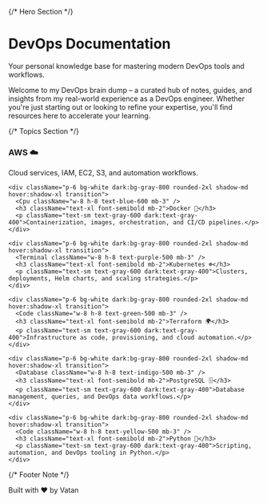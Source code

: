 
<div className="relative py-16 bg-gradient-to-br from-gray-50 via-white to-gray-100 dark:from-gray-900 dark:via-gray-800 dark:to-gray-900">

  {/* Hero Section */}
  <div className="text-center max-w-3xl mx-auto px-6">
    <h1 className="text-5xl font-extrabold mb-4 flex items-center justify-center gap-3 text-gray-900 dark:text-white">
      <Rocket className="w-10 h-10 text-red-500" /> DevOps Documentation
    </h1>
    <p className="text-lg text-gray-600 dark:text-gray-300 italic">
      Your personal knowledge base for mastering modern DevOps tools and workflows.
    </p>
    <p className="mt-4 text-gray-700 dark:text-gray-400">
      Welcome to my DevOps brain dump – a curated hub of notes, guides, and insights 
      from my real-world experience as a DevOps engineer. Whether you're just starting 
      out or looking to refine your expertise, you'll find resources here to accelerate 
      your learning.
    </p>
  </div>

  {/* Topics Section */}
  <div className="mt-16 max-w-6xl mx-auto grid grid-cols-1 sm:grid-cols-2 md:grid-cols-3 lg:grid-cols-4 gap-6 px-6">
    <div className="p-6 bg-white dark:bg-gray-800 rounded-2xl shadow-md hover:shadow-xl transition">
      <Cloud className="w-8 h-8 text-blue-500 mb-3" />
      <h3 className="text-xl font-semibold mb-2">AWS ☁️</h3>
      <p className="text-sm text-gray-600 dark:text-gray-400">Cloud services, IAM, EC2, S3, and automation workflows.</p>
    </div>

    <div className="p-6 bg-white dark:bg-gray-800 rounded-2xl shadow-md hover:shadow-xl transition">
      <Cpu className="w-8 h-8 text-blue-600 mb-3" />
      <h3 className="text-xl font-semibold mb-2">Docker 🐳</h3>
      <p className="text-sm text-gray-600 dark:text-gray-400">Containerization, images, orchestration, and CI/CD pipelines.</p>
    </div>

    <div className="p-6 bg-white dark:bg-gray-800 rounded-2xl shadow-md hover:shadow-xl transition">
      <Terminal className="w-8 h-8 text-purple-500 mb-3" />
      <h3 className="text-xl font-semibold mb-2">Kubernetes ☸️</h3>
      <p className="text-sm text-gray-600 dark:text-gray-400">Clusters, deployments, Helm charts, and scaling strategies.</p>
    </div>

    <div className="p-6 bg-white dark:bg-gray-800 rounded-2xl shadow-md hover:shadow-xl transition">
      <Code className="w-8 h-8 text-green-500 mb-3" />
      <h3 className="text-xl font-semibold mb-2">Terraform 🌍</h3>
      <p className="text-sm text-gray-600 dark:text-gray-400">Infrastructure as code, provisioning, and cloud automation.</p>
    </div>

    <div className="p-6 bg-white dark:bg-gray-800 rounded-2xl shadow-md hover:shadow-xl transition">
      <Database className="w-8 h-8 text-indigo-500 mb-3" />
      <h3 className="text-xl font-semibold mb-2">PostgreSQL 🗄️</h3>
      <p className="text-sm text-gray-600 dark:text-gray-400">Database management, queries, and DevOps data workflows.</p>
    </div>

    <div className="p-6 bg-white dark:bg-gray-800 rounded-2xl shadow-md hover:shadow-xl transition">
      <Code className="w-8 h-8 text-yellow-500 mb-3" />
      <h3 className="text-xl font-semibold mb-2">Python 🐍</h3>
      <p className="text-sm text-gray-600 dark:text-gray-400">Scripting, automation, and DevOps tooling in Python.</p>
    </div>
  </div>

  {/* Footer Note */}
  <div className="mt-20 text-center text-gray-500 dark:text-gray-400 text-sm">
    Built with ❤️ by Vatan
  </div>
</div>
